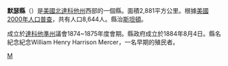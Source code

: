 {{Unreferenced|time=2019-01-31T05:03:21+00:00}}
{{noteTA
|T=zh-hans:默瑟县 (北达科他州);zh-hk:默瑟縣 (北達科他州);zh-tw:默瑟郡 (北達科他州);
}}

{{Otheruses|默瑟县|subject=美國北達科他州的一個縣|other=同名的縣}}
<!--[[File:Map_of_North_Dakota_highlighting_Mercer_County.svg|250px]]-->
{{Infobox U.S. County|
 |county  = 默瑟縣
 |state = 北達科他州 
 |en county  = Mercer County
 |en state = North Dakota 
 |seal = 
 |map size = 225
 |founded = 1872
 |seat = [[Stanton,_North_Dakota|Stanton]] 
 |area = 2,881 [[km²|km²]] (1,112 [[square_mile|mi²]])
 |area land  = 2,708 km² (1,045 mi²)
 |area water = 173 km² (67 mi²)
 |area percentage = 6.02% 
 |census yr = 2000
 |pop = 8,644
 |density = 3
 |web = www.mercercountynd.com
|}}
'''默瑟縣'''（{{lang-en|Mercer County}}）是[[美國|美國]][[北達科他州|北達科他州]]西部的一個縣。面積2,881平方公里。根據[[美國2000年人口普查|美國2000年人口普查]]，共有人口8,644人。縣治[[斯坦頓_(北達科他州)|斯坦頓]]。

成立於[[達科他準州|達科他準州]]議會1874~1875年度會期。縣政府成立於1884年8月4日。縣名紀念紀念William Henry Harrison Mercer，一名早期的殖民者。

[[Category:北達科他州行政區劃|M]]